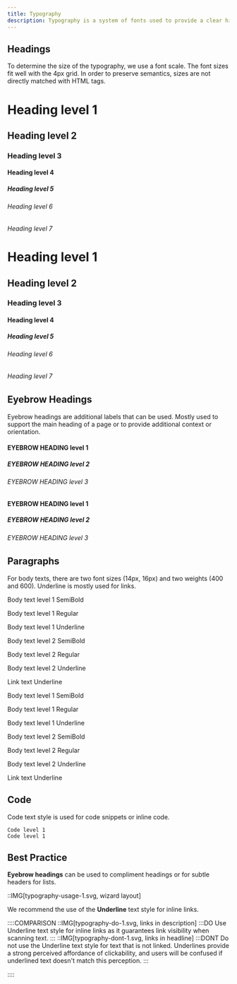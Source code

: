 ```yaml
---
title: Typography
description: Typography is a system of fonts used to provide a clear hierarchy, organize information, and to assist users during the product journey.
---
```


## Headings

To determine the size of the typography, we use a font scale. The font sizes fit well with the 4px grid. In order to preserve semantics, sizes are not directly matched with HTML tags.

<Preview align="start">
  <only-preview>
    <div class="u-flex u-flex-vertical u-cross-start u-gap-24">
      <h1 class="heading-level-1">Heading level 1</h1>
      <h2 class="heading-level-2">Heading level 2</h2>
      <h3 class="heading-level-3">Heading level 3</h3>
      <h4 class="heading-level-4">Heading level 4</h4>
      <h5 class="heading-level-5">Heading level 5</h5>
      <h6 class="heading-level-6">Heading level 6</h6>
      <h6 class="heading-level-7">Heading level 7</h6>
    </div>
  </only-preview>
  <only-html>
    <h1 class="heading-level-1">Heading level 1</h1>
    <h2 class="heading-level-2">Heading level 2</h2>
    <h3 class="heading-level-3">Heading level 3</h3>
    <h4 class="heading-level-4">Heading level 4</h4>
    <h5 class="heading-level-5">Heading level 5</h5>
    <h6 class="heading-level-6">Heading level 6</h6>
    <h6 class="heading-level-7">Heading level 7</h6>
  </only-html>
</Preview>

## Eyebrow Headings

Eyebrow headings are additional labels that can be used. Mostly used to support the main heading of a page or to provide additional context or orientation.

<Preview align="start">
  <only-preview>
    <div class="u-grid u-gap-24">
      <h4 class="eyebrow-heading-1">EYEBROW HEADING level 1</h4>
      <h5 class="eyebrow-heading-2">EYEBROW HEADING level 2</h5>
      <h6 class="eyebrow-heading-3">EYEBROW HEADING level 3</h6>
    </div>
  </only-preview>
  <only-html>
    <h4 class="eyebrow-heading-1">EYEBROW HEADING level 1</h4>
    <h5 class="eyebrow-heading-2">EYEBROW HEADING level 2</h5>
    <h6 class="eyebrow-heading-3">EYEBROW HEADING level 3</h6>
  </only-html>
</Preview>

## Paragraphs

For body texts, there are two font sizes (14px, 16px) and two weights (400 and 600). Underline is mostly used for links.

<Preview align="start">
  <only-preview>
    <div class="u-grid u-gap-24">
      <p class="body-text-1 u-bold">Body text level 1 SemiBold</p>
      <p class="body-text-1">Body text level 1 Regular</p>
      <p class="body-text-1 u-underline">Body text level 1 Underline</p>
      <p class="body-text-2 u-bold">Body text level 2 SemiBold</p>
      <p class="body-text-2">Body text level 2 Regular</p>
      <p class="body-text-2 u-underline">Body text level 2 Underline</p>
      <a class="link">Link text Underline</a>
    </div>
  </only-preview>
  <only-html>
      <p class="body-text-1 u-bold">Body text level 1 SemiBold</p>
      <p class="body-text-1">Body text level 1 Regular</p>
      <p class="body-text-1 u-underline">Body text level 1 Underline</p>
      <p class="body-text-2 u-bold">Body text level 2 SemiBold</p>
      <p class="body-text-2">Body text level 2 Regular</p>
      <p class="body-text-2 u-underline">Body text level 2 Underline</p>
      <a class="link">Link text Underline</a>
  </only-html>
</Preview>

## Code

Code text style is used for code snippets or inline code.

<Preview align="start">
  <only-preview>
    <div class="u-grid u-gap-24">
      <code class="inline-code">Code level 1</code>
    </div>
  </only-preview>
  <only-html>
    <code class="inline-code">Code level 1</code>
  </only-html>
</Preview>

## Best Practice

<b>Eyebrow headings</b> can be used to compliment headings or for subtle headers
for lists.
<br />

::IMG[typography-usage-1.svg, wizard layout]

<p class="u-margin-block-start-52">
  We recommend the use of the <b>Underline</b> text style for inline links.
</p>

::::COMPARISON
::IMG[typography-do-1.svg, links in description]
:::DO
Use Underline text style for inline links as it guarantees link visibility when scanning text.
:::
::IMG[typography-dont-1.svg, links in headline]
:::DONT
Do not use the Underline text style for text that is not linked. Underlines provide a strong perceived affordance of clickability, and users will be confused if underlined text doesn't match this perception.
:::

::::

